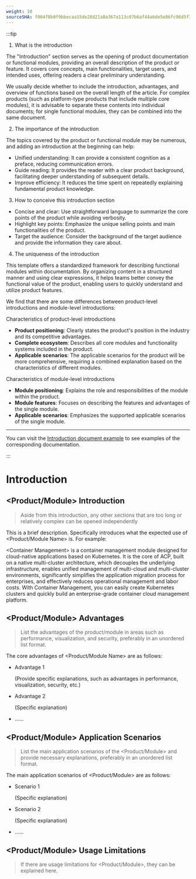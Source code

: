 ```yaml
---
weight: 10
sourceSHA: f004f8b0f9bbecaa15de28d21a8a367a113c07b6af44a6de5e86fc96d5f13741
---
```


:::tip

1. What is the introduction

The "Introduction" section serves as the opening of product documentation or functional modules, providing an overall description of the product or feature. It covers core concepts, main functionalities, target users, and intended uses, offering readers a clear preliminary understanding.

We usually decide whether to include the introduction, advantages, and overview of functions based on the overall length of the article. For complex products (such as platform-type products that include multiple core modules), it is advisable to separate these contents into individual documents; for single functional modules, they can be combined into the same document.

2. The importance of the introduction

The topics covered by the product or functional module may be numerous, and adding an introduction at the beginning can help:

- Unified understanding: It can provide a consistent cognition as a preface, reducing communication errors.
- Guide reading: It provides the reader with a clear product background, facilitating deeper understanding of subsequent details.
- Improve efficiency: It reduces the time spent on repeatedly explaining fundamental product knowledge.

3. How to conceive this introduction section

- Concise and clear: Use straightforward language to summarize the core points of the product while avoiding verbosity.
- Highlight key points: Emphasize the unique selling points and main functionalities of the product.
- Target the audience: Consider the background of the target audience and provide the information they care about.

4. The uniqueness of the introduction

This template offers a standardized framework for describing functional modules within documentation. By organizing content in a structured manner and using clear expressions, it helps teams better convey the functional value of the product, enabling users to quickly understand and utilize product features.

We find that there are some differences between product-level introductions and module-level introductions:

Characteristics of product-level introductions

- **Product positioning**: Clearly states the product's position in the industry and its competitive advantages.
- **Complete ecosystem**: Describes all core modules and functionality systems included in the product.
- **Applicable scenarios**: The applicable scenarios for the product will be more comprehensive, requiring a combined explanation based on the characteristics of different modules.

Characteristics of module-level introductions

- **Module positioning**: Explains the role and responsibilities of the module within the product.
- **Module features**: Focuses on describing the features and advantages of the single module.
- **Applicable scenarios**: Emphasizes the supported applicable scenarios of the single module.

---

You can visit the [Introduction document example](https://product-doc-guide.alauda.cn/template/intro/example.html) to see examples of the corresponding documentation.

:::

# Introduction

## \<Product/Module> Introduction

> Aside from this introduction, any other sections that are too long or relatively complex can be opened independently

This is a brief description. Specifically introduces what the expected use of \<Product/Module Name> is. For example:

\<Container Management> is a container management module designed for cloud-native applications based on Kubernetes. It is the core of ACP, built on a native multi-cluster architecture, which decouples the underlying infrastructure, enables unified management of multi-cloud and multi-cluster environments, significantly simplifies the application migration process for enterprises, and effectively reduces operational management and labor costs. With Container Management, you can easily create Kubernetes clusters and quickly build an enterprise-grade container cloud management platform.

## \<Product/Module> Advantages

> List the advantages of the product/module in areas such as performance, visualization, and security, preferably in an unordered list format.

The core advantages of \<Product/Module Name> are as follows:

- Advantage 1

  (Provide specific explanations, such as advantages in performance, visualization, security, etc.)

- Advantage 2

  (Specific explanation)

- ......

## \<Product/Module> Application Scenarios

> List the main application scenarios of the \<Product/Module> and provide necessary explanations, preferably in an unordered list format.

The main application scenarios of \<Product/Module> are as follows:

- Scenario 1

  (Specific explanation)

- Scenario 2

  (Specific explanation)

- ......

## \<Product/Module> Usage Limitations

> If there are usage limitations for \<Product/Module>, they can be explained here.
